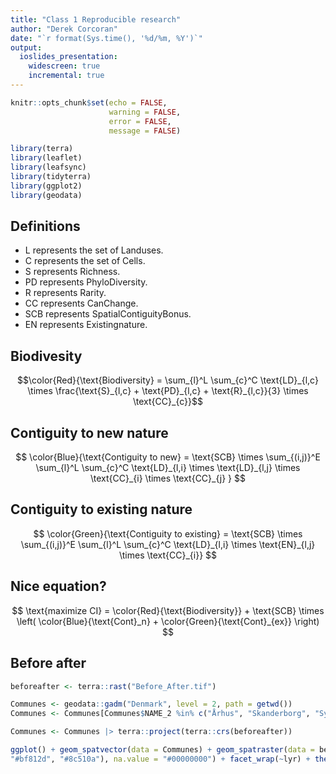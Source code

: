 ```yaml
---
title: "Class 1 Reproducible research"
author: "Derek Corcoran"
date: "`r format(Sys.time(), '%d/%m, %Y')`"
output:
  ioslides_presentation:
    widescreen: true
    incremental: true
---
```


```r
knitr::opts_chunk$set(echo = FALSE,
                      warning = FALSE,
                      error = FALSE,
                      message = FALSE)
```

```r
library(terra)
library(leaflet)
library(leafsync)
library(tidyterra)
library(ggplot2)
library(geodata)
```


## Definitions

* $\text{L}$ represents the set of Landuses.
* $\text{C}$ represents the set of Cells.
* $\text{S}$ represents Richness.
* $\text{PD}$ represents PhyloDiversity.
* $\text{R}$ represents Rarity.
* $\text{CC}$ represents CanChange.
* $\text{SCB}$ represents SpatialContiguityBonus.
* $\text{EN}$ represents Existingnature.

## Biodivesity

$$\color{Red}{\text{Biodiversity} = \sum_{l}^L \sum_{c}^C \text{LD}_{l,c} \times \frac{\text{S}_{l,c} + \text{PD}_{l,c} + \text{R}_{l,c}}{3} \times \text{CC}_{c}}$$

## Contiguity to new nature

$$
\color{Blue}{\text{Contiguity to new} = \text{SCB} \times \sum_{(i,j)}^E \sum_{l}^L \sum_{c}^C \text{LD}_{l,i} \times \text{LD}_{l,j} \times \text{CC}_{i} \times \text{CC}_{j} }
$$

## Contiguity to existing nature

$$
\color{Green}{\text{Contiguity to existing} = \text{SCB} \times \sum_{(i,j)}^E \sum_{l}^L \sum_{c}^C \text{LD}_{l,i} \times \text{EN}_{l,j} \times \text{CC}_{i}}
$$

## Nice equation?

$$
\text{maximize CI} = \color{Red}{\text{Biodiversity}} + \text{SCB} \times \left( \color{Blue}{\text{Cont}_n} +  \color{Green}{\text{Cont}_{ex}} \right) 
$$

## Before after

```r

beforeafter <- terra::rast("Before_After.tif")

Communes <- geodata::gadm("Denmark", level = 2, path = getwd())
Communes <- Communes[Communes$NAME_2 %in% c("Århus", "Skanderborg", "Syddjurs"),]

Communes <- Communes |> terra::project(terra::crs(beforeafter))

ggplot() + geom_spatvector(data = Communes) + geom_spatraster(data = beforeafter) + scale_fill_manual(values =  c("white","#01665e", "#35978f", "#80cdc1", "#c7eae5", "#f6e8c3", "#dfc27d", 
"#bf812d", "#8c510a"), na.value = "#00000000") + facet_wrap(~lyr) + theme_dark()

```

